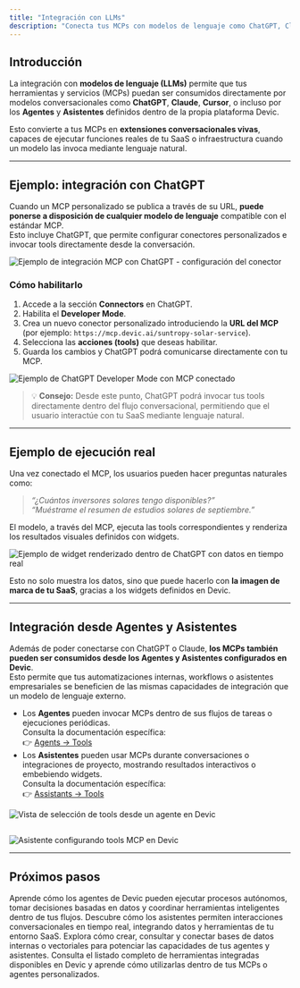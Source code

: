 ```yaml
---
title: "Integración con LLMs"
description: "Conecta tus MCPs con modelos de lenguaje como ChatGPT, Claude o Cursor, y habilita su uso desde agentes y asistentes en Devic."
---
```


## Introducción

La integración con **modelos de lenguaje (LLMs)** permite que tus herramientas y servicios (MCPs) puedan ser consumidos directamente por modelos conversacionales como **ChatGPT**, **Claude**, **Cursor**, o incluso por los **Agentes** y **Asistentes** definidos dentro de la propia plataforma Devic.

Esto convierte a tus MCPs en **extensiones conversacionales vivas**, capaces de ejecutar funciones reales de tu SaaS o infraestructura cuando un modelo las invoca mediante lenguaje natural.

---

## Ejemplo: integración con ChatGPT

Cuando un MCP personalizado se publica a través de su URL, **puede ponerse a disposición de cualquier modelo de lenguaje** compatible con el estándar MCP.\
Esto incluye ChatGPT, que permite configurar conectores personalizados e invocar tools directamente desde la conversación.

![Ejemplo de integración MCP con ChatGPT - configuración del conector](/chatgpt-configuration.png)

### Cómo habilitarlo

1. Accede a la sección **Connectors** en ChatGPT.
2. Habilita el **Developer Mode**.
3. Crea un nuevo conector personalizado introduciendo la **URL del MCP** (por ejemplo: `https://mcp.devic.ai/suntropy-solar-service`).
4. Selecciona las **acciones (tools)** que deseas habilitar.
5. Guarda los cambios y ChatGPT podrá comunicarse directamente con tu MCP.

![Ejemplo de ChatGPT Developer Mode con MCP conectado](/create-new-mcp.png)

> 💡 **Consejo:** Desde este punto, ChatGPT podrá invocar tus tools directamente dentro del flujo conversacional, permitiendo que el usuario interactúe con tu SaaS mediante lenguaje natural.

---

## Ejemplo de ejecución real

Una vez conectado el MCP, los usuarios pueden hacer preguntas naturales como:

> _“¿Cuántos inversores solares tengo disponibles?”_\
> _“Muéstrame el resumen de estudios solares de septiembre.”_

El modelo, a través del MCP, ejecuta las tools correspondientes y renderiza los resultados visuales definidos con widgets.

![Ejemplo de widget renderizado dentro de ChatGPT con datos en tiempo real](/integration-example.png)

Esto no solo muestra los datos, sino que puede hacerlo con **la imagen de marca de tu SaaS**, gracias a los widgets definidos en Devic.

---

## Integración desde Agentes y Asistentes

Además de poder conectarse con ChatGPT o Claude, **los MCPs también pueden ser consumidos desde los Agentes y Asistentes configurados en Devic**.\
Esto permite que tus automatizaciones internas, workflows o asistentes empresariales se beneficien de las mismas capacidades de integración que un modelo de lenguaje externo.

- Los **Agentes** pueden invocar MCPs dentro de sus flujos de tareas o ejecuciones periódicas.\
  Consulta la documentación específica:\
  👉 [Agents → Tools](../agents/tools)
- Los **Asistentes** pueden usar MCPs durante conversaciones o integraciones de proyecto, mostrando resultados interactivos o embebiendo widgets.\
  Consulta la documentación específica:\
  👉 [Assistants → Tools](../assistants/tools)

![Vista de selección de tools desde un agente en Devic](/add-my-mcp-agent.png)

## 

![Asistente configurando tools MCP en Devic](/add-my-mcp2.png)

---

## Próximos pasos

<CardGroup cols={2}>
  <Card title="Agentes" icon="robot" href="/devic/agents">
    Aprende cómo los agentes de Devic pueden ejecutar procesos autónomos, tomar decisiones basadas en datos y coordinar herramientas inteligentes dentro de tus flujos.
  </Card>
  <Card title="Asistentes" icon="user" href="/devic/assistants">
    Descubre cómo los asistentes permiten interacciones conversacionales en tiempo real, integrando datos y herramientas de tu entorno SaaS.
  </Card>
  <Card title="Bases de datos" icon="database" href="/devic/databases">
    Explora cómo crear, consultar y conectar bases de datos internas o vectoriales para potenciar las capacidades de tus agentes y asistentes.
  </Card>
  <Card title="Built-in Tools" icon="wrench" href="/devic/mcps/built-in-tools">
    Consulta el listado completo de herramientas integradas disponibles en Devic y aprende cómo utilizarlas dentro de tus MCPs o agentes personalizados.
  </Card>
</CardGroup>
